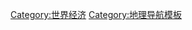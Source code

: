 {{sidebar
|name = 世界经济
|title = [[世界经济]]
|width = 26em<!-- match Infobox economy -->
|bodyclass = hlist

|content1 = 
* [[非洲经济]]
* [[美洲经济]]
** [[中美洲经济]]
** [[北美洲经济]]
** [[南美洲经济]]
* [[亚洲经济]]
* [[欧洲经济]]
* [[大洋洲经济]]


}}<noinclude>
[[Category:世界经济]]
[[Category:地理导航模板]]
</noinclude>